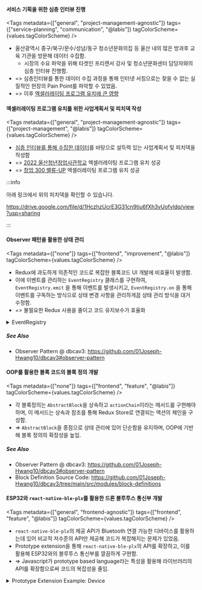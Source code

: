 
#### 서비스 기획을 위한 심층 인터뷰 진행

<Tags
  metadata={["general", "project-management-agnostic"]}
  tags={["service-planning", "communication", "@labis"]}
  tagColorScheme={values.tagColorScheme}
/>

- 울산광역시 중구/북구/문수/성남/동구 청소년문화의집 등 울산 내의 많은 방과후 교육 기관을 방문해 데이터 수집함.
  - 시장의 수요 파악을 위해 타겟인 프리랜서 강사 및 청소년문화센터 담당자와의 심층 인터뷰 진행함.
- => 심층인터뷰를 통한 데이터 수집 과정을 통해 인터넷 서칭으로는 찾을 수 없는 실질적인 현장의 Pain Point를 파악할 수 있었음.
- => 이후 [엑셀러레이팅 프로그램 유치에 큰 영향](#엑셀러레이팅-프로그램-유치를-위한-사업계획서-및-피치덱-작성)

#### 엑셀러레이팅 프로그램 유치를 위한 사업계획서 및 피치덱 작성

<Tags
  metadata={["general", "project-management-agnostic"]}
  tags={["project-management", "@labis"]}
  tagColorScheme={values.tagColorScheme}
/>

- [심층 인터뷰를 통해 수집한 데이터](#서비스-기획을-위한-심층-인터뷰-진행)를 바탕으로 설득력 있는 사업계획서 및 피치덱을 작성함
- => [2022 울산청년창업사관학교](https://start.kosmes.or.kr/yh_mai001_001.do) 엑셀러레이팅 프로그램 유치 성공
- => [창업 300 밸류-UP](http://www.u300.kr/) 엑셀러레이팅 프로그램 유치 성공

:::info

아래 링크에서 위의 피치덱을 확인할 수 있습니다.

https://drive.google.com/file/d/1HczhzUcrE3G31cn9tiu6fXh3vUofvIdq/view?usp=sharing

:::

#### Observer 패턴을 활용한 상태 관리

<Tags
  metadata={["none"]}
  tags={["frontend", "improvement", "@labis"]}
  tagColorScheme={values.tagColorScheme}
/>

- Redux에 과도하게 의존적인 코드로 복잡한 블록코드 UI 개발에 비효율이 발생함.
- 이에 이벤트를 관리하는 `EventRegistry` 클래스를 구현하여, `EventRegistry.emit` 을 통해 이벤트를 발생시키고, `EventRegistry.on` 을 통해 이벤트를 구독하는 방식으로 상태 변경 사항을 관리하게끔 상태 관리 방식을 대거 수정함.
- => 불필요한 Redux 사용을 줄이고 코드 유지보수가 효율화

<details>
<summary>EventRegistry</summary>
<div markdown="1">

```ts
class _EventRegistry {
  private events: Record<string, Event<any>> = {};

  public on<T = any>(eventName: string, callback: Event<T>): string {
    this.events[eventName] = callback;
    return eventName;
  }

  public remove(eventName: string) {
    delete this.events[eventName];
  }

  public removeAll() {
    this.events = {};
  }

  public emit<T = any>(eventName: string, data?: T, strict?: boolean) {
    const event = this.events[eventName];
    if (event) {
      event(data);
      return;
    }
    if (strict) {
      handleError(`Event ${eventName} not found`);
    }
  }
}
```

</div>
</details>

##### See Also

- Observer Pattern @ dbcav3: https://github.com/01Joseph-Hwang10/dbcav3#observer-pattern

#### OOP를 활용한 블록 코드의 블록 정의 개발

<Tags
  metadata={["none"]}
  tags={["frontend", "feature", "@labis"]}
  tagColorScheme={values.tagColorScheme}
/>

- 각 블록정의는 `AbstractBlock`을 상속하고 `actionChain`이라는 메서드를 구현해야하며, 이 메서드는 상속과 참조를 통해 Redux Store로 연결되는 액션의 체인을 구성함.
- => `AbstractBlock`을 종점으로 상태 관리에 있어 단순함을 유지하며, OOP에 기반해 블록 정의의 확장성을 높임.

##### See Also

- Observer Pattern @ dbcav3: https://github.com/01Joseph-Hwang10/dbcav3#observer-pattern
- Block Definition Source Code: https://github.com/01Joseph-Hwang10/dbcav3/tree/main/src/modules/block-definitions

#### ESP32와 `react-native-ble-plx`를 활용한 드론 블루투스 통신부 개발

<Tags
  metadata={["general", "frontend-agnostic"]}
  tags={["frontend", "feature", "@labis"]}
  tagColorScheme={values.tagColorScheme}
/>

- `react-native-ble-plx`의 제공 API가 Bluetooth 연결 가능한 디바이스를 활용하는데 있어 비교적 저수준의 API만 제공해 코드가 복잡해지는 문제가 있었음.
- Prototype extension을 통해 `react-native-ble-plx`의 API를 확장하고, 이를 활용해 ESP32와의 블루투스 통신부를 깔끔하게 구현함.
- => Javascript가 prototype based language라는 특성을 활용해 라이브러리의 API를 확장함으로써 코드의 복잡성을 줄임.

<details>
<summary>Prototype Extension Example: Device</summary>
<div markdown="1">

```ts
import { CustomSnackBars } from "@src/components/common/utilities/snackbars";
import { Nullable } from "@src/utils/types";
import { Device, Characteristic } from "react-native-ble-plx";

declare module "react-native-ble-plx" {
  // eslint-disable-next-line no-shadow
  interface Device {
    exploit(): Promise<Nullable<Device>>;
    allCharacteristics(): Promise<Characteristic[]>;
    use(characteristicUUID: string): Promise<Nullable<Characteristic>>;
  }
}

Device.prototype.exploit = async function () {
  try {
    await this.connect();
    await this.discoverAllServicesAndCharacteristics();
    return this;
  } catch (error) {
    CustomSnackBars.somethingWentWrong();
    return null;
  }
};

Device.prototype.allCharacteristics = async function () {
  const services = await this.services();
  const characteristics: Characteristic[] = [];
  for (const service of services) {
    characteristics.push(...(await service.characteristics()));
  }
  return characteristics;
};

Device.prototype.use = async function (characteristicUUID: string) {
  const characteristics = await this.allCharacteristics();
  return characteristics.find(
    (characteristic) => characteristic.uuid === characteristicUUID,
  );
};
```

</div>
</details>
